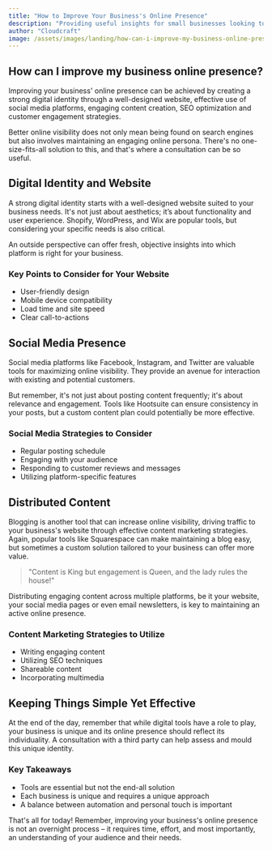 ```yaml
---
title: "How to Improve Your Business's Online Presence"
description: "Providing useful insights for small businesses looking to enhance their online visibility and customer engagement. An overview of practical tools, strategies and the need for personalized consultation."
author: "Cloudcraft"
image: /assets/images/landing/how-can-i-improve-my-business-online-presence.jpg
---
```


## How can I improve my business online presence?

Improving your business' online presence can be achieved by creating a strong digital identity through a well-designed website, effective use of social media platforms, engaging content creation, SEO optimization and customer engagement strategies.

Better online visibility does not only mean being found on search engines but also involves maintaining an engaging online persona. There's no one-size-fits-all solution to this, and that's where a consultation can be so useful.

<ServicesBlurb />

## Digital Identity and Website

A strong digital identity starts with a well-designed website suited to your business needs. It's not just about aesthetics; it’s about functionality and user experience. Shopify, WordPress, and Wix are popular tools, but considering your specific needs is also critical. 

An outside perspective can offer fresh, objective insights into which platform is right for your business. 

### Key Points to Consider for Your Website

* User-friendly design
* Mobile device compatibility
* Load time and site speed
* Clear call-to-actions

## Social Media Presence

Social media platforms like Facebook, Instagram, and Twitter are valuable tools for maximizing online visibility. They provide an avenue for interaction with existing and potential customers.

But remember, it's not just about posting content frequently; it's about relevance and engagement. Tools like Hootsuite can ensure consistency in your posts, but a custom content plan could potentially be more effective.

### Social Media Strategies to Consider

* Regular posting schedule
* Engaging with your audience
* Responding to customer reviews and messages  
* Utilizing platform-specific features

<GetStartedBlurb />

## Distributed Content

Blogging is another tool that can increase online visibility, driving traffic to your business's website through effective content marketing strategies. Again, popular tools like Squarespace can make maintaining a blog easy, but sometimes a custom solution tailored to your business can offer more value.

<blockquote> "Content is King but engagement is Queen, and the lady rules the house!" </blockquote>

Distributing engaging content across multiple platforms, be it your website, your social media pages or even email newsletters, is key to maintaining an active online presence. 

### Content Marketing Strategies to Utilize

* Writing engaging content 
* Utilizing SEO techniques
* Shareable content 
* Incorporating multimedia 

## Keeping Things Simple Yet Effective

At the end of the day, remember that while digital tools have a role to play, your business is unique and its online presence should reflect its individuality. A consultation with a third party can help assess and mould this unique identity.

### Key Takeaways

* Tools are essential but not the end-all solution 
* Each business is unique and requires a unique approach
* A balance between automation and personal touch is important 

That's all for today! Remember, improving your business's online presence is not an overnight process – it requires time, effort, and most importantly, an understanding of your audience and their needs.
